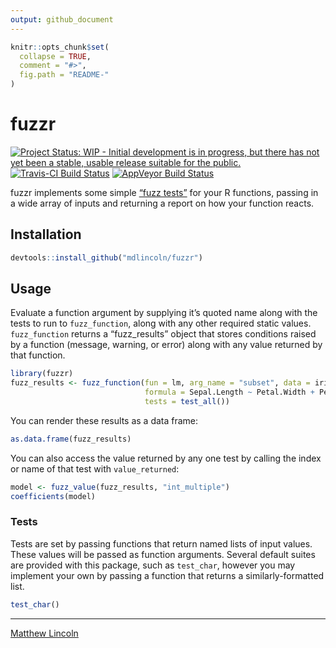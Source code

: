 ```yaml
---
output: github_document
---
```


<!-- README.md is generated from README.Rmd. Please edit that file -->

```r
knitr::opts_chunk$set(
  collapse = TRUE,
  comment = "#>",
  fig.path = "README-"
)
```

# fuzzr

[![Project Status: WIP - Initial development is in progress, but there has not yet been a stable, usable release suitable for the public.](http://www.repostatus.org/badges/latest/wip.svg)](http://www.repostatus.org/#wip)
[![Travis-CI Build Status](https://travis-ci.org/mdlincoln/fuzzr.svg?branch=master)](https://travis-ci.org/mdlincoln/fuzzr)
[![AppVeyor Build Status](https://ci.appveyor.com/api/projects/status/github/mdlincoln/fuzzr?branch=master&svg=true)](https://ci.appveyor.com/project/mdlincoln/fuzzr)


fuzzr implements some simple ["fuzz tests"](https://en.wikipedia.org/wiki/Fuzz_testing) for your R functions, passing in a wide array of inputs and returning a report on how your function reacts.

## Installation

```r
devtools::install_github("mdlincoln/fuzzr")
```

## Usage

Evaluate a function argument by supplying it's quoted name along with the tests to run to `fuzz_function`, along with any other required static values. 
`fuzz_function` returns a "fuzz_results" object that stores conditions raised by a function (message, warning, or error) along with any value returned by that function.

```r
library(fuzzr)
fuzz_results <- fuzz_function(fun = lm, arg_name = "subset", data = iris, 
                              formula = Sepal.Length ~ Petal.Width + Petal.Length, 
                              tests = test_all())
```

You can render these results as a data frame:

```r
as.data.frame(fuzz_results)
```

You can also access the value returned by any one test by calling the index or name of that test with `value_returned`:

```r
model <- fuzz_value(fuzz_results, "int_multiple")
coefficients(model)
```

### Tests

Tests are set by passing functions that return named lists of input values.
These values will be passed as function arguments.
Several default suites are provided with this package, such as `test_char`, however you may implement your own by passing a function that returns a similarly-formatted list.

```r
test_char()
```

---
[Matthew Lincoln](http://matthewlincoln.net)
